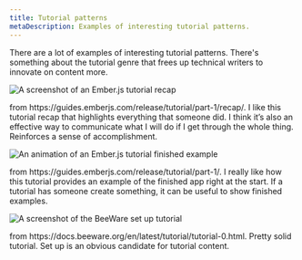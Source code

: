 ```yaml
---
title: Tutorial patterns
metaDescription: Examples of interesting tutorial patterns.
---
```









There are a lot of examples of interesting tutorial patterns. There's something about the tutorial genre that frees up technical writers to innovate on content more.

<img
    title="It can be helpful to tell people what they've learned after the fact"
    alt="A screenshot of an Ember.js tutorial recap"
    src={styleguideEmberjsTutorialRecap}
/>

<figcaption>
    from https://guides.emberjs.com/release/tutorial/part-1/recap/. I like this tutorial recap that highlights everything that someone did. I think it’s also an effective way to communicate what I will do if I get through the whole thing. Reinforces a sense of accomplishment.
</figcaption>

<img
    title="If a tutorial has someone create something, it can be useful to show finished examples"
    alt="An animation of an Ember.js tutorial finished example"
    src={styleguideEmberjsTutorialFinishedExample}
/>

<figcaption>
    from https://guides.emberjs.com/release/tutorial/part-1/. I really like how this tutorial provides an example of the finished app right at the start. If a tutorial has someone create something, it can be useful to show finished examples.
</figcaption>

<img
    title="Set up is an obvious candidate for tutorials"
    alt="A screenshot of the BeeWare set up tutorial"
    src={styleguideBeewareTutorialZero}
/>

<figcaption>
    from https://docs.beeware.org/en/latest/tutorial/tutorial-0.html. Pretty solid tutorial. Set up is an obvious candidate for tutorial content.
</figcaption>